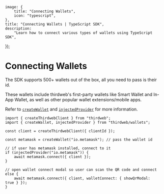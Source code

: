 
	image: {
		title: "Connecting Wallets",
		icon: "typescript",
	},
	title: "Connecting Wallets | TypeScript SDK",
	description:
		"Learn how to connect various types of wallets using TypeScript SDK",
});

# Connecting Wallets

The SDK supports 500+ wallets out of the box, all you need to pass is their id.

<Stack>

<ArticleIconCard
	title="Supported Wallets"
	icon={ComponentIcon}
	href="/connect/external-wallets"
	description="See all 500+ wallets supported by the TypeScript SDK"
/>

</Stack>

These wallets include thirdweb's first-party wallets like Smart Wallet and In-App Wallet, as well as other popular wallet extensions/mobile apps.

Refer to [`createWallet`](/references/typescript/v5/createWallet) and [`injectedProvider`](/references/typescript/v5/injectedProvider) for more information.

```tsx
import { createThirdwebClient } from "thirdweb";
import { createWallet, injectedProvider } from "thirdweb/wallets";

const client = createThirdwebClient({ clientId });

const metamask = createWallet("io.metamask"); // pass the wallet id

// if user has metamask installed, connect to it
if (injectedProvider("io.metamask")) {
	await metamask.connect({ client });
}

// open wallet connect modal so user can scan the QR code and connect
else {
	await metamask.connect({ client, walletConnect: { showQrModal: true } });
}
```
